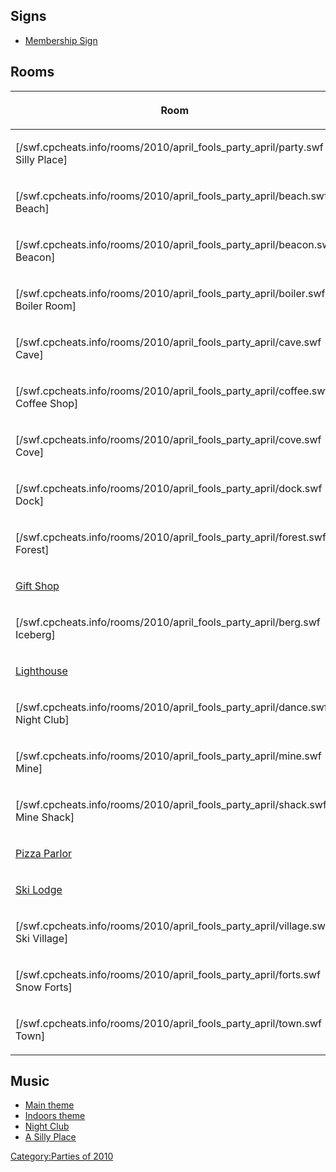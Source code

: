 

==Signs==
*[[Media:AprilFoolsParty2010MembershipOopsAprilFools.swf|Membership Sign]]

==Rooms==
<center>
{|class="wikitable" border="1"
!Room!!Music
|-
|[/swf.cpcheats.info/rooms/2010/april_fools_party_april/party.swf A Silly Place]||[[Media:Music261.swf|261]]
|-
|[/swf.cpcheats.info/rooms/2010/april_fools_party_april/beach.swf Beach]||[[Media:Music232.swf|232]]
|-
|[/swf.cpcheats.info/rooms/2010/april_fools_party_april/beacon.swf Beacon]
|-
|[/swf.cpcheats.info/rooms/2010/april_fools_party_april/boiler.swf Boiler Room]
|-
|[/swf.cpcheats.info/rooms/2010/april_fools_party_april/cave.swf Cave]
|-
|[/swf.cpcheats.info/rooms/2010/april_fools_party_april/coffee.swf Coffee Shop]
|-
|[/swf.cpcheats.info/rooms/2010/april_fools_party_april/cove.swf Cove]||[[Media:Music232.swf|232]]
|-
|[/swf.cpcheats.info/rooms/2010/april_fools_party_april/dock.swf Dock]||[[Media:Music232.swf|232]]
|-
|[/swf.cpcheats.info/rooms/2010/april_fools_party_april/forest.swf Forest]||[[Media:Music232.swf|232]]
|-
|[[Media:AprilFoolsParty2010GiftShop.swf|Gift Shop]]
|-
|[/swf.cpcheats.info/rooms/2010/april_fools_party_april/berg.swf Iceberg]||[[Media:Music232.swf|232]]
|-
|[http://archive.clubpenguinwiki.info/swf.cpcheats.info/rooms/2010/april_fools_party_april/light.swf Lighthouse]
|-
|[/swf.cpcheats.info/rooms/2010/april_fools_party_april/dance.swf Night Club]||[[Media:Music231.swf|231]]
|-
|[/swf.cpcheats.info/rooms/2010/april_fools_party_april/mine.swf Mine]
|-
|[/swf.cpcheats.info/rooms/2010/april_fools_party_april/shack.swf Mine Shack]
|-
|[http://archive.clubpenguinwiki.info/swf.cpcheats.info/rooms/2010/april_fools_party_april/pizza.swf Pizza Parlor]
|-
|[http://archive.clubpenguinwiki.info/swf.cpcheats.info/rooms/2010/april_fools_party_april/lodge.swf Ski Lodge]
|-
|[/swf.cpcheats.info/rooms/2010/april_fools_party_april/village.swf Ski Village]||[[Media:Music232.swf|232]]
|-
|[/swf.cpcheats.info/rooms/2010/april_fools_party_april/forts.swf Snow Forts]||[[Media:Music232.swf|232]]
|-
|[/swf.cpcheats.info/rooms/2010/april_fools_party_april/town.swf Town]||[[Media:Music232.swf|232]]
|}
</center>

==Music==
*[[Media:Music232.swf|Main theme]]
*[[Media:Music201.swf|Indoors theme]]
*[[Media:Music231.swf|Night Club]]
*[[Media:Music261.swf|A Silly Place]]
{{Parties}}

[[Category:Parties of 2010]]